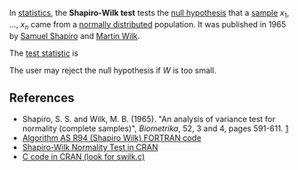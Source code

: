 In [[statistics]], the <b>Shapiro-Wilk test</b> tests the [[null hypothesis]] that a [[statistical sample|sample]] ''x''<sub>1</sub>, ..., ''x''<sub>''n''</sub> came from a [[normal distribution|normally distributed]] population. It was published in 1965 by [[Samuel Shapiro (statistician)|Samuel Shapiro]] and [[Martin Wilk]].

The [[test statistic]] is{{Fact|date=December 2008}}

The user may reject the null hypothesis if ''W'' is too small.{{Fact|date=December 2008}}


==References==

* Shapiro, S. S. and Wilk, M. B. (1965). "An analysis of variance test for normality (complete samples)", ''Biometrika'', 52, 3 and 4, pages 591-611. [http://www.jstor.org/view/00063444/di992333/99p0027o/0]
* [http://lib.stat.cmu.edu/apstat/R94 Algorithm AS R94 (Shapiro Wilk) FORTRAN code]
* [http://cran.us.r-project.org/doc/manuals/R-intro.html#Examining-the-distribution-of-a-set-of-data Shapiro-Wilk Normality Test in CRAN]
* [http://cran.us.r-project.org/sources.html C code in CRAN (look for swilk.c)]
